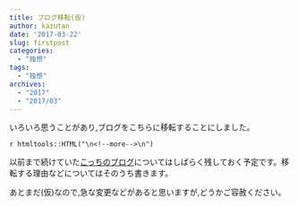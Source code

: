 ```yaml
---
title: ブログ移転(仮)
author: kazutan
date: '2017-03-22'
slug: firstpost
categories:
  - "独想"
tags:
  - "独想"
archives:
  - "2017"
  - "2017/03"
---
```


いろいろ思うことがあり,ブログをこちらに移転することにしました。

`r htmltools::HTML("\n<!--more-->\n")`

以前まで続けていた[こっちのブログ](http://blog.kz-md.net/)についてはしばらく残しておく予定です。移転する理由などについてはそのうち書きます。

あとまだ(仮)なので,急な変更などがあると思いますが,どうかご容赦ください。